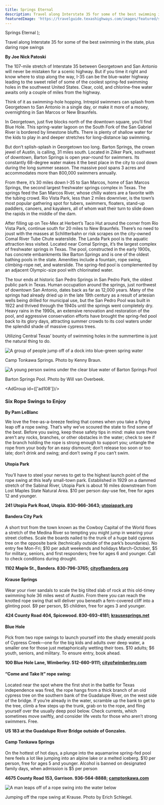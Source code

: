 ```yaml
---
title: Springs Eternal
description: Travel along Interstate 35 for some of the best swimming in the state, plus daring rope swings
featuredImage: 'https://travelguide.texashighways.com/images/featured/swimming-hole-trail.jpg'
---
```


  <span>
    Springs Eternal
  </span>
);

<PageDescription>

Travel along Interstate 35 for some of the best swimming in the state, plus daring rope swings

</PageDescription>

**By Joe Nick Patoski**

<Row>
<Column colSm={12} colMd={4} colLg={8}>

The 107-mile stretch of Interstate 35 between Georgetown and San Antonio will never be mistaken for a scenic highway. But if you time it right and know where to stop along the way, I-35 can be the blue-water highway leading to the sweet relief of some of the coolest spring-fed swimming holes in the southwest United States. Clear, cold, and chlorine-free water awaits only a couple of miles from the highway.

Think of it as swimming-hole hopping. Intrepid swimmers can splash from Georgetown to San Antonio in a single day, or make it more of a mosey, overnighting in San Marcos or New Braunfels.

In Georgetown, just five blocks north of the downtown square, you’ll find Blue Hole. This spring-water lagoon on the South Fork of the San Gabriel River is bordered by limestone bluffs. There is plenty of shallow water for the kids to play in and deeper stretches for long-distance lap swimming.

But don’t splish-splash in Georgetown too long. Barton Springs, the crown jewel of Austin, is calling, 31 miles south. Located in Zilker Park, southwest of downtown, Barton Springs is open year-round for swimmers. Its constantly 68-degree water makes it the best place in the city to cool down during the long summer season. The massive pool spans 3 acres and accommodates more than 800,000 swimmers annually. 

From there, it’s 30 miles down I-35 to San Marcos, home of San Marcos Springs, the second largest freshwater springs complex in Texas. The springs feed the San Marcos River, whose chilly waters are a favorite with the tubing crowd. Rio Vista Park, less than 2 miles downriver, is the town’s most popular gathering spot for tubers, swimmers, floaters, stand-up paddlers, canoers, and kayakers, all of whom wait their turn to slide down the rapids in the middle of the dam.

After filling up on Tex-Mex at Herbert’s Taco Hut around the corner from Rio Vista Park, continue south for 20 miles to New Braunfels. There’s no need to joust with the masses at Schlitterbahn or risk scrapes on the city-owned Comal River Tube Chute waterslide. The Landa Park pool is the aquatic attraction less visited. Located near Comal Springs, it’s the largest complex of freshwater springs in Texas. The pool, constructed in the early 1900s, has concrete embankments like Barton Springs and is one of the oldest bathing pools in the state. Amenities include a fountain, rope swing, climbing-rope net, and waterslide. The spring-fed pool is complemented by an adjacent Olympic-size pool with chlorinated water.

The tour ends at historic San Pedro Springs in San Pedro Park, the oldest public park in Texas. Human occupation around the springs, just northwest of downtown San Antonio, dates back as far as 12,000 years. Many of the springs had already dried up in the late 19th century as a result of artesian wells being drilled for municipal use, but the San Pedro Pool was built in 1922 and thrived through the 1940s until the springs went completely dry. Heavy rains in the 1990s, an extensive renovation and restoration of the pool, and aggressive conservation efforts have brought the spring-fed pool back to its glory days, attracting summer crowds to its cool waters under the splendid shade of massive cypress trees.

Utilizing Central Texas’ bounty of swimming holes in the summertime is just the natural thing to do.

</Column>

<Column colSm={12} colMd={4} colLg={4}>

![A group of people jump off of a dock into blue-green spring water](images/springs-eternal-jumping-tonkwa.jpg)
<Caption>Camp Tonkawa Springs. Photo by Kenny Braun.</Caption>

![A young person swims under the clear blue water of Barton Springs Pool](images/springs-eternal-barton-springs.jpg)
<Caption>Barton Springs Pool. Photo by Will van Overbeek.</Caption>

</Column>

</Row>

<AdGroup id={['ad108']}/>

<Row>

<Column colSm={12} colMd={6} colLg={8}>

### Six Rope Swings to Enjoy

**By Pam LeBlanc**

We love the free-as-a-breeze feeling that comes when you take a flying leap off a rope swing. That’s why we’ve scoured the state to find some of the best. Before you swing, keep these safety tips in mind: make sure there aren’t any rocks, branches, or other obstacles in the water; check to see if the branch holding the rope is strong enough to support you; untangle the rope from your body for an easy dismount; don’t release too soon or too late; don’t drink and swing; and don’t swing if you can’t swim. 

#### Utopia Park

You’ll have to steel your nerves to get to the highest launch point of the rope swing at this leafy small-town park. Established in 1929 on a dammed stretch of the Sabinal River, Utopia Park is about 16 miles downstream from Lost Maples State Natural Area. $10 per person day-use fee, free for ages 12 and younger.

**241 Utopia Park Road, Utopia. 830-966-3643; [utopiapark.org](http://utopiapark.org)**

#### Bandera City Park

A short trot from the town known as the Cowboy Capital of the World flows a stretch of the Medina River so tempting you might jump in wearing your street clothes. Scale the boards nailed to the trunk of a huge bald cypress tree on the opposite bank (technically outside of the park’s boundaries). No entry fee Mon-Fri; $10 per adult weekends and holidays March-October, $5 for military, seniors, and first responders; free for ages 6 and younger. Call to check conditions during drought. 

**1102 Maple St., Bandera. 830-796-3765; [cityofbandera.org](http://cityofbandera.org)**

#### Krause Springs

Wear your river sandals to scale the big tilted slab of rock at this old-timey swimming hole 36 miles west of Austin. From there you can reach the knotted rope swing that will deliver you beneath a fern-covered cliff into a glinting pool. $9 per person, $5 children, free for ages 3 and younger.

**424 County Road 404, Spicewood. 830-693-4181; [krausesprings.net](http://krausesprings.net)**

#### Blue Hole

Pick from two rope swings to launch yourself into the shady emerald pools of Cypress Creek—one for the big kids and adults over deep water, a smaller one for those just metaphorically wetting their toes. $10 adults; $6 youth, seniors, and military. To ensure entry, book ahead. 

**100 Blue Hole Lane, Wimberley. 512-660-9111; [cityofwimberley.com](http://cityofwimberley.com)**

#### “Come and Take It” rope swing: 

Located near the spot where the first shot in the battle for Texas independence was fired, the rope hangs from a thick branch of an old cypress tree on the southern bank of the Guadalupe River, on the west side of the bridge. If you’re already in the water, scramble up the bank to get to the tree, climb a few steps up the trunk, grab on to the rope, and fling yourself over the usually deep pool below. Check currents, which sometimes move swiftly, and consider life vests for those who aren’t strong swimmers. Free. 

**US 183 at the Guadalupe River Bridge outside of Gonzales.**

#### Camp Tonkawa Springs

On the hottest of hot days, a plunge into the aquamarine spring-fed pool here feels a lot like jumping into an alpine lake or a melted iceberg. $10 per person, free for ages 5 and younger. Alcohol is banned on designated family days, when admission is $5 per person

**4675 County Road 153, Garrison. 936-564-8888; [camptonkawa.com](http://camptonkawa.com)**

</Column>

<Column colSm={12} colMd={2} colLg={4}>

![A man leaps off of a rope swing into the water below](images/rope-swing-krause-springs.jpg)
<Caption>Jumping off the rope swing at Krause. Photo by Erich Schlegel.</Caption>

</Column>

</Row>

<Row>
<Column colSm={12} colMd={5} colLg={6}>

</Column>
</Row>